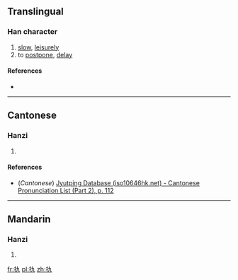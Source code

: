 ==Translingual==

===Han character===
{{Han char|rn=64|rad=手|as=03|sn=6|four=|canj=QKN,XQKN|ids=⿰扌九}}

# [[slow]], [[leisurely]]
# to [[postpone]], [[delay]]

====References====
* {{Han ref|kx=0417.060|dkj=11776|dj=0763.080|hdz=31827.050|uh=624F|ud=25167}}

----

==Cantonese==

===Hanzi===
{{yue-hanzi|jyut=[[kau4]]|y=kau4}}

# {{defn|lang=yue|sort=手03}}

====References====
*(''Cantonese'') [http://www.iso10646hk.net/jp/document/download.jsp Jyutping Database (iso10646hk.net) - Cantonese Pronunciation List (Part 2), p. 112]

----

==Mandarin==

===Hanzi===
{{cmn-hanzi|pin=[[qiú]] ([[qiu2]]), [[pū]] ([[pu1]])|wg=ch'iu<sup>2</sup>, p'u<sup>1</sup>}}

# {{defn|lang=cmn|sort=手03}}

[[fr:扏]]
[[pl:扏]]
[[zh:扏]]